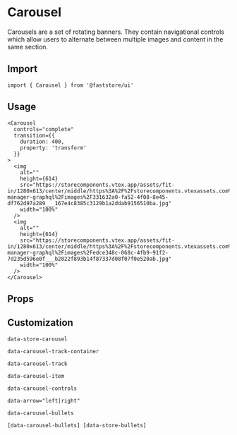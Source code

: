 
# Carousel

Carousels are a set of rotating banners. They contain navigational controls which allow users to alternate between multiple images and content in the same section.

## Import

```tsx
import { Carousel } from '@faststore/ui'
```

## Usage

```tsx live
<Carousel
  controls="complete"
  transition={{
    duration: 400,
    property: 'transform'
  }}
>
  <img
    alt=""
    height={614}
    src="https://storecomponents.vtex.app/assets/fit-in/1280x613/center/middle/https%3A%2F%2Fstorecomponents.vtexassets.com%2Fassets%2Fvtex.file-manager-graphql%2Fimages%2F331632a0-fa52-4f08-8e45-df762d97a289___167e4c8385c3129b1a2ddab9156510ba.jpg"
    width="100%"
  />
  <img
    alt=""
    height={614}
    src="https://storecomponents.vtex.app/assets/fit-in/1280x613/center/middle/https%3A%2F%2Fstorecomponents.vtexassets.com%2Fassets%2Fvtex.file-manager-graphql%2Fimages%2Fedce348c-068c-4fb9-91f2-7d235d596e0f___b2822f893b14f87337d08f07f0e520ab.jpg"
    width="100%"
  />
</Carousel>
```

## Props

<PropsSection name="Carousel" />

## Customization

`data-store-carousel`

`data-carousel-track-container`

`data-carousel-track`

`data-carousel-item`

`data-carousel-controls`

`data-arrow="left|right"`

`data-carousel-bullets`

`[data-carousel-bullets] [data-store-bullets]`
